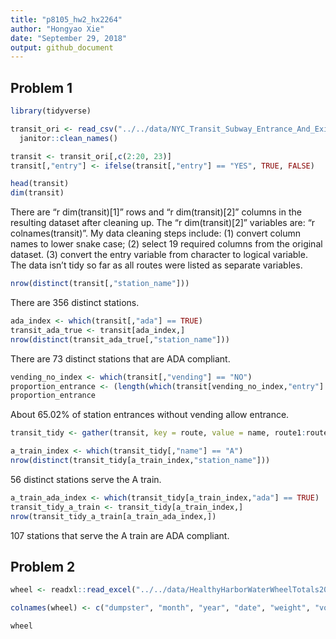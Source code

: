 ```yaml
---
title: "p8105_hw2_hx2264"
author: "Hongyao Xie"
date: "September 29, 2018"
output: github_document
---
```


## Problem 1
```r
library(tidyverse)
```

```r
transit_ori <- read_csv("../../data/NYC_Transit_Subway_Entrance_And_Exit_Data.csv") %>%
  janitor::clean_names() 

transit <- transit_ori[,c(2:20, 23)]
transit[,"entry"] <- ifelse(transit[,"entry"] == "YES", TRUE, FALSE)

head(transit)
dim(transit)
```

There are "r dim(transit)[1]" rows and "r dim(transit)[2]" columns in the resulting dataset after cleaning up. The "r dim(transit)[2]" variables are: "r colnames(transit)". My data cleaning steps include: (1) convert column names to lower snake case; (2) select 19 required columns from the original dataset. (3) convert the entry variable from character to logical variable. The data isn't tidy so far as all routes were listed as separate variables.

```r
nrow(distinct(transit[,"station_name"]))
```

There are 356 distinct stations.


```r
ada_index <- which(transit[,"ada"] == TRUE)
transit_ada_true <- transit[ada_index,]
nrow(distinct(transit_ada_true[,"station_name"]))

```

There are 73 distinct stations that are ADA compliant.


```r
vending_no_index <- which(transit[,"vending"] == "NO")
proportion_entrance <- (length(which(transit[vending_no_index,"entry"] == TRUE)) + length(which(transit[vending_no_index,"exit_only"] == "Yes")))/ nrow(transit[vending_no_index,"entry"]) 
proportion_entrance

```

About $65.02\%$ of station entrances without vending allow entrance.


```r
transit_tidy <- gather(transit, key = route, value = name, route1:route11)

a_train_index <- which(transit_tidy[,"name"] == "A")
nrow(distinct(transit_tidy[a_train_index,"station_name"]))
```

56 distinct stations serve the A train.


```r
a_train_ada_index <- which(transit_tidy[a_train_index,"ada"] == TRUE)
transit_tidy_a_train <- transit_tidy[a_train_index,]
nrow(transit_tidy_a_train[a_train_ada_index,])
```

107 stations that serve the A train are ADA compliant.


## Problem 2


```r
wheel <- readxl::read_excel("../../data/HealthyHarborWaterWheelTotals2017-9-26.xlsx", range = "A2:N362") 

colnames(wheel) <- c("dumpster", "month", "year", "date", "weight", "volume", "plastic_bottles", "polystyrene", "cigarette_butts", "glass_bottles", "grocery_bags", "chip_bags", "sports_balls", "homes_powered")

wheel
```


















